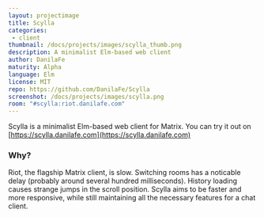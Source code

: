 ```yaml
---
layout: projectimage
title: Scylla
categories: 
 - client
thumbnail: /docs/projects/images/scylla_thumb.png
description: A minimalist Elm-based web client
author: DanilaFe
maturity: Alpha
language: Elm
license: MIT
repo: https://github.com/DanilaFe/Scylla
screenshot: /docs/projects/images/scylla.png
room: "#scylla:riot.danilafe.com"
---
```


Scylla is a minimalist Elm-based web client for Matrix. You can try it out on [https://scylla.danilafe.com](https://scylla.danilafe.com)

### Why?

Riot, the flagship Matrix client, is slow. Switching rooms has a noticable delay (probably around several hundred milliseconds). History loading causes strange jumps in the scroll position. Scylla aims to be faster and more responsive, while still maintaining all the necessary features for a chat client.
